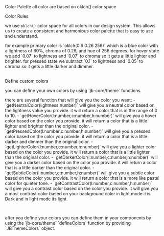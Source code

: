 
<Meta title="Theme/Colors" />
<Heading>Color Palette</Heading>
<Subheading >all color are based on oklch() color space</Subheading>
<br/>
<ColorPalette>
  <ColorItem title="single" description="" colors={{'black': colors.single.black.value,'white':colors.single.white.value, 'highlight':colors.single.highlight.value}}/>
  <ColorItem title="neutral" description="" colors={{'main':colors.neutral[0].value,'d1':colors.neutral[1].value,'d2':colors.neutral[2].value,'d3':colors.neutral[3].value,'d4':colors.neutral[4].value,'d5':colors.neutral[5].value,'d6':colors.neutral[6].value,'d7':colors.neutral[7].value,'d8':colors.neutral[8].value,'d9':colors.neutral[9].value,'d10':colors.neutral[10].value}}/>
  <ColorItem title="primary" description="" colors={{'main':colors.primary.main.value,'lighter':colors.primary.light.value, dark:colors.primary.dark.value,'subtle':colors.primary.subtle.value, 'contrast':colors.primary.contrast.value ,'hover':colors.primary.hover.value,'pressed':colors.primary.pressed.value}}/>
  <ColorItem title="secondary" description="" colors={{'main':colors.secondary.main.value, 'lighter':colors.secondary.light.value, dark:colors.secondary.dark.value,'subtle':colors.secondary.subtle.value, 'contrast':colors.secondary.contrast.value,'hover':colors.secondary.hover.value,'pressed':colors.secondary.pressed.value}}/>
  <ColorItem title="success" description="" colors={{'main':colors.green.main.value,'lighter':colors.green.light.value, dark:colors.green.dark.value,'subtle':colors.green.subtle.value, 'contrast':colors.green.contrast.value,'hover':colors.green.hover.value,'pressed':colors.green.pressed.value}}/>
  <ColorItem title="error" description="" colors={{'main':colors.red.main.value,"lighter":colors.red.light.value, dark:colors.red.dark.value,'subtle':colors.red.subtle.value, 'contrast':colors.red.contrast.value,'hover':colors.red.hover.value, 'pressed':colors.red.pressed.value}}/>
  <ColorItem title="warning" description="" colors={{'main':colors.yellow.main.value, 'lighter':colors.yellow.light.value, dark:colors.yellow.dark.value,'subtle':colors.yellow.subtle.value, 'contrast':colors.yellow.contrast.value,'hover':colors.yellow.hover.value, 'pressed':colors.yellow.pressed.value}}/>
</ColorPalette>

<Subheading>Color Rules</Subheading>

we use `oklch()` color space for all colors in our design system. This allows us to create a consistent and harmonious color palette that is easy to use and understand.
<p>
for example primary color is `oklch(0.6 0.26 256)` which is a blue color with a lightness of 60%, chroma of 0.26, and hue of 256 degrees.
for hover state we add `0.07` to lightness and `0.07` to chroma so it gets a little lighter and brighter.
for pressed state we subtract `0.1` to lightness and `0.05` to chroma so it gets a little darker and dimmer.
</p>
<br/>
<Subheading>Define custom colors</Subheading>
<br/>
<p>
you can define your own colors by using `jb-core/theme` functions.
</p>
<p>
  there are several function that will give you the color you want:
  - `getNeutralColor(lightness:number)` will give you a neutral color based on the lightness value you provide. it will return a color that is in the range of 0 to 10.
  - `getHoverColor(l:number,c:number,h:number)` will give you a hover color based on the color you provide. it will return a color that is a little lighter and brighter than the original color.
  - `getPressedColor(l:number,c:number,h:number)` will give you a pressed color based on the color you provide. it will return a color that is a little darker and dimmer than the original color.
  - `getLighterColor(l:number,c:number,h:number)` will give you a lighter color based on the color you provide. it will return a color that is a little lighter than the original color.
  - `getDarkerColor(l:number,c:number,h:number)` will give you a darker color based on the color you provide. it will return a color that is a little darker than the original color.
  - `getSubtleColor(l:number,c:number,h:number)` will give you a subtle color based on the color you provide. it will return a color that is a more like pastel color for quieter tone.
  - `getContrastColor(l:number,c:number,h:number)` will give you a contrast color based on the color you provide. it will give you a most contrast color based on your background color in light mode it is Dark and in light mode its light.
</p>
<br/>
<p>
  after you define your colors you can define them in your components by using the `jb-core/theme` `defineColors` function by providing `JBThemeColors` object.
</p>